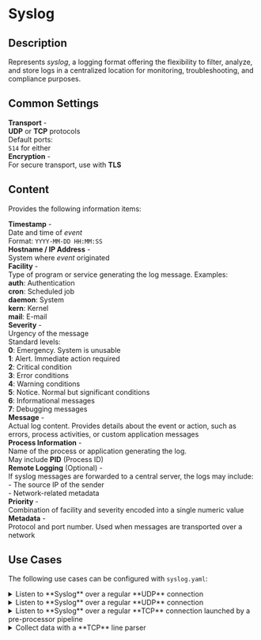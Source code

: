 # Syslog

## Description

Represents _syslog_, a logging format offering the flexibility to filter, analyze, and store logs in a centralized location for monitoring, troubleshooting, and compliance purposes.

## Common Settings

**Transport** -\
<tab-ln/>**UDP** or **TCP** protocols\
<tab-ln/>Default ports:\
<tab-ln/><tab-ln/>`514` for either\
**Encryption** -\
<tab-ln/>For secure transport, use with **TLS**

## Content

Provides the following information items:

**Timestamp** -\
<tab-ln/>Date and time of _event_\
<tab-ln/>Format: `YYYY-MM-DD HH:MM:SS`\
**Hostname / IP Address** -\
<tab-ln/>System where _event_ originated\
**Facility** -\
<tab-ln/>Type of program or service generating the log message. Examples:\
<tab-ln/><tab-ln/>**auth**: Authentication\
<tab-ln/><tab-ln/>**cron**: Scheduled job\
<tab-ln/><tab-ln/>**daemon**: System\
<tab-ln/><tab-ln/>**kern**: Kernel\
<tab-ln/><tab-ln/>**mail**: E-mail\
**Severity** -\
<tab-ln/>Urgency of the message\
<tab-ln/>Standard levels:\
<tab-ln/><tab-ln/>**0**: Emergency. System is unusable\
<tab-ln/><tab-ln/>**1**: Alert. Immediate action required\
<tab-ln/><tab-ln/>**2**: Critical condition\
<tab-ln/><tab-ln/>**3**: Error conditions\
<tab-ln/><tab-ln/>**4**: Warning conditions\
<tab-ln/><tab-ln/>**5**: Notice. Normal but significant conditions\
<tab-ln/><tab-ln/>**6**: Informational messages\
<tab-ln/><tab-ln/>**7**: Debugging messages\
**Message** -\
<tab-ln/>Actual log content. Provides details about the event or action, such as\
<tab-ln/>errors, process activities, or custom application messages\
**Process Information** -\
<tab-ln/>Name of the process or application generating the log.\
<tab-ln/>May include **PID** (Process ID)\
**Remote Logging** (Optional) -\
<tab-ln/>If syslog messages are forwarded to a central server, the logs may include:\
<tab-ln/><tab-ln/>- The source IP of the sender\
<tab-ln/><tab-ln/>- Network-related metadata\
**Priority** -\
<tab-ln/>Combination of facility and severity encoded into a single numeric value\
**Metadata** -\
<tab-ln/>Protocol and port number. Used when messages are transported over a network

## Use Cases

The following use cases can be configured with `syslog.yaml`:

<details>
<summary>Listen to **Syslog** over a regular **UDP** connection</summary>
```yaml
devices:
   id: {0..9}+
   name: "<some-name>"
   type: syslog
   properties:
      address: "0.0.0.0"
      port: 514
```
</details>

<details>
<summary>Listen to **Syslog** over a regular **UDP** connection</summary>
```yaml
{/* TODO: Provide configuration */}
```
</details>

<details>
<summary>Listen to **Syslog** over a regular **TCP** connection launched by a pre-processor pipeline</summary>
```yaml
{/* TODO: Provide configuration */}
```
</details>

<details>
<summary>Collect data with a **TCP** line parser</summary>
```yaml
{/* TODO: Provide configuration */}
```
</details>

